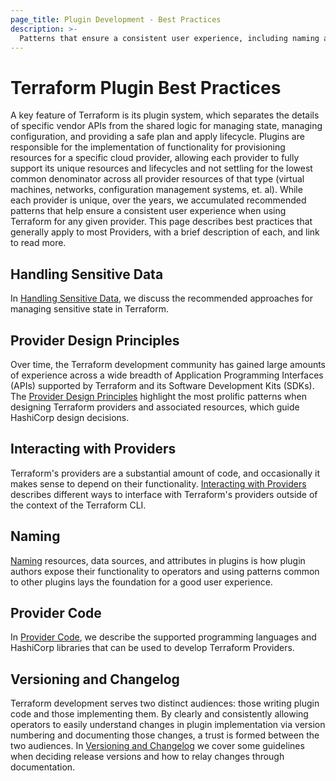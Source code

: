 ```yaml
---
page_title: Plugin Development - Best Practices
description: >-
  Patterns that ensure a consistent user experience, including naming and versioning.
---
```


# Terraform Plugin Best Practices

A key feature of Terraform is its plugin system, which separates the details of
specific vendor APIs from the shared logic for managing state, managing configuration,
and providing a safe plan and apply lifecycle. Plugins are responsible
for the  implementation of functionality for provisioning resources for a
specific cloud provider, allowing each provider to fully support its unique
resources and lifecycles and not settling for the lowest common denominator
across all provider resources of that type (virtual machines, networks,
configuration management systems, et. al). While each provider is unique, over
the years, we accumulated recommended patterns that help ensure a consistent user experience when using Terraform for any given provider. This page describes best practices that generally apply to most
Providers, with a brief description of each, and link to read more. 

## Handling Sensitive Data

In [Handling Sensitive Data][sensitive-state], we discuss the recommended approaches for managing sensitive state in Terraform.

## Provider Design Principles

Over time, the Terraform development community has gained large amounts of experience across a wide breadth of Application Programming Interfaces (APIs) supported by Terraform and its Software Development Kits (SDKs). The [Provider Design Principles][design-principles] highlight the most prolific patterns when designing Terraform providers and associated resources, which guide HashiCorp design decisions.

## Interacting with Providers

Terraform's providers are a substantial amount of code, and occasionally it makes sense to depend on their functionality. [Interacting with Providers][interacting-with-providers] describes different ways to interface with Terraform's providers outside of the context of the Terraform CLI.

## Naming

[Naming][naming] resources, data sources, and attributes in plugins is how plugin authors
expose their functionality to operators and using patterns common to other plugins
lays the foundation for a good user experience.

## Provider Code

In [Provider Code][provider-code], we describe the supported programming languages and HashiCorp libraries that can be used to develop Terraform Providers.

## Versioning and Changelog

Terraform development serves two distinct audiences: those writing plugin code
and those implementing them. By clearly and consistently allowing operators to
easily understand changes in plugin implementation via version numbering and
documenting those changes, a trust is formed between the two audiences. In
[Versioning and Changelog][versioning] we cover some guidelines when deciding
release versions and how to relay changes through documentation.

[sdkv2]: /terraform/plugin/sdkv2

[framework]: /terraform/plugin/framework

[sensitive-state]: /terraform/plugin/best-practices/sensitive-state

[design-principles]: /terraform/plugin/best-practices/hashicorp-provider-design-principles

[interacting-with-providers]: /terraform/plugin/best-practices/interacting-with-providers

[naming]: /terraform/plugin/best-practices/naming

[provider-code]: /terraform/plugin/best-practices/provider-code

[versioning]: /terraform/plugin/best-practices/versioning
